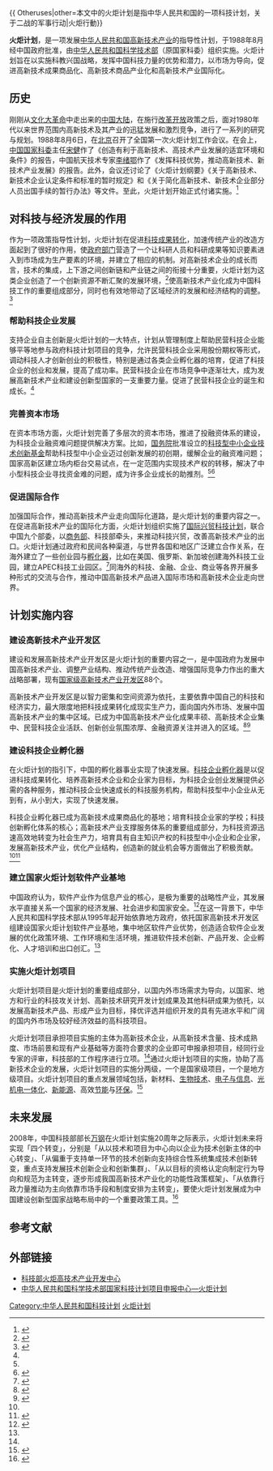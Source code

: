 {{ Otheruses|other=本文中的火炬计划是指中华人民共和国的一项科技计划，关于二战的军事行动|火炬行動}}

{{Infobox project
| name = 火炬计划
| logo = [[File:Torch_Hi-tech_logo.jpg|150px]]
| established = 1988年8月6日
| type = 高新技术产业指导性计划
| country = [[中华人民共和国|中国]]
| owner = 科技部火炬高技术产业开发中心 
| location = 北京市复兴路12号
| current_status = 执行中
| website = [http://www.chinahightech.com/hj20nn11/default.asp www.chinahightech.com]
}}

'''火炬计划'''，是一项发展[[中华人民共和国|中华人民共和国]][[高技術產業|高新技术产业]]的指导性计划，于1988年8月经中国政府批准，由[[中华人民共和国科学技术部|中华人民共和国科学技术部]]（原国家科委）组织实施。火炬计划旨在以实施科教兴国战略，发挥中国科技力量的优势和潜力，以市场为导向，促进高新技术成果商品化、高新技术商品产业化和高新技术产业国际化。

==历史==
刚刚从[[文化大革命|文化大革命]]中走出来的[[中国大陆|中国大陆]]，在施行[[改革开放|改革开放]]政策之后，面对1980年代以来世界范围内高新技术及其产业的迅猛发展和激烈竞争，进行了一系列的研究与规划。1988年8月6日，在[[北京|北京]]召开了全国第一次火炬计划工作会议。在会上，[[国家科委|中国国家科委]]主任[[宋健|宋健]]作了《创造有利于高新技术、高技术产业发展的适宜环境和条件》的报告，中国航天技术专家[[李绪鄂|李绪鄂]]作了《发挥科技优势，推动高新技术、新技术产业发展》的报告。此外，会议还讨论了《火炬计划纲要》《关于高新技术、新技术企业认定条件和标准的暂时规定》和《关于简化高新技术、新技术企业部分人员出国手续的暂行办法》等文件。至此，火炬计划开始正式付诸实施。<ref>{{cite web| url=http://www.pep.com.cn/gzls/js/tbjx/kb/lsclyjx/8s/201008/t20100831_837946.htm| title=建国以来的重大科技成就| publisher=人民教育出版社-高中历史材料与解析| date=2008-08-28| accessdate=| author=| archive-date=2011-04-30| archive-url=https://web.archive.org/web/20110430161341/http://www.pep.com.cn/gzls/js/tbjx/kb/lsclyjx/8s/201008/t20100831_837946.htm| dead-url=no}}</ref>

==对科技与经济发展的作用==
作为一项政策指导性计划，火炬计划在促进[[科技成果转化|科技成果转化]]，加速传统产业的改造方面起到了很好的作用，使[[政府部门|政府部门]]营造了一个让科研人员和科研成果等知识要素进入到市场成为生产要素的环境，并建立了相应的机制。对高新技术企业的成长而言，技术的集成，上下游之间创新链和产业链之间的衔接十分重要，火炬计划为这类企业创造了一个创新资源不断汇聚的发展环境，<ref name="梅永红">{{cite web|url=http://paper.ce.cn/jjrb/html/2008-12/09/content_41724.htm|title=营造让创新资源不断汇聚的发展环境|publisher=[[经济日报_(中华人民共和国)|经济日报]]|date=2008-12-09|accessdate=|author=梅永红|archive-date=2014-10-15|archive-url=https://web.archive.org/web/20141015200353/http://paper.ce.cn/jjrb/html/2008-12/09/content_41724.htm|dead-url=no}}</ref>使高新技术产业化成为中国科技工作的重要组成部分，同时也有效地带动了区域经济的发展和经济结构的调整。<ref name="石定寰">{{cite web| url=http://paper.ce.cn/jjrb/html/2008-12/04/content_40736.htm| title=火炬计划是推动科技和经济结合的样板| publisher=经济日报| date=2008-12-04| accessdate=| author=石定寰| archive-date=2014-10-15| archive-url=https://web.archive.org/web/20141015200219/http://paper.ce.cn/jjrb/html/2008-12/04/content_40736.htm| dead-url=no}}</ref>

===帮助科技企业发展===
支持企业自主创新是火炬计划的一大特点，计划从管理制度上帮助民营科技企业能够平等地参与政府科技计划项目的竞争，允许民营科技企业采用股份期权等形式，调动科技人才创新创业的积极性，特别是通过各类企业孵化器的培育，促进了科技企业的创业和发展，提高了成功率。民营科技企业在市场竞争中逐渐壮大，成为发展高新技术产业和建设创新型国家的一支重要力量。促进了民营科技企业的诞生和成长。<ref name="石定寰" /> 

===完善资本市场===
在资本市场方面，火炬计划完善了多层次的资本市场，推进了投融资体系的建设，为科技企业融资难问题提供解决方案。比如，[[中华人民共和国国务院|国务院]]批准设立的[[科技型中小企业技术创新基金|科技型中小企业技术创新基金]]帮助科技型中小企业迈过创新发展的初创期，缓解企业的融资难问题；国家高新区建立场内柜台交易试点，在一定范围内实现技术产权的转移，解决了中小型科技企业寻找资金难的问题，成为许多企业成长的助推剂。<ref name="梅永红" /><ref>{{cite book | language =  | author = 万钢 |coauthors = |title = 科技型中小企业技术创新基金回顾与展望 |url =  | date = 2010年83(1)| location =  | publisher =《科技与法律》杂志| id = | isbn = | pages =1-5}}</ref>

===促进国际合作===
加强国际合作，推动高新技术产业走向国际化道路，是火炬计划的重要内容之一。在促进高新技术产业的国际化方面，火炬计划组织实施了[[科技兴贸计划|国际兴贸科技计划]]，联合中国九个部委，以[[中华人民共和国商务部|商务部]]、科技部牵头，来推动科技兴贸，改善高新技术产业的出口。火炬计划通过政府和民间各种渠道，与世界各国和地区广泛建立合作关系，在海外建立了一些创业园与[[孵化器|孵化器]]，比如在美国、俄罗斯、新加坡创建海外科技工业园，建立APEC科技工业园区。<ref name="胡世辉">{{cite web| url=http://business.sohu.com/2004/06/30/85/article220788510.shtml| title=中国的火炬计划及成果| publisher=搜狐财经| date=2004-06-30| accessdate=| author=胡世辉| archive-date=2011-11-17| archive-url=https://web.archive.org/web/20111117185942/http://business.sohu.com/2004/06/30/85/article220788510.shtml| dead-url=no}}</ref>同海外的科技、金融、企业、商业等各界开展多种形式的交流与合作，推动中国高新技术产品进入国际市场和高新技术企业走向世界。 

==计划实施内容==
===建设高新技术产业开发区===
建设和发展高新技术产业开发区是火炬计划的重要内容之一，是中国政府为发展中国高新技术产业、调整产业结构、推动传统产业改造、增强国际竞争力作出的重大战略部署，现有[[国家级高新技术产业开发区|国家级高新技术产业开发区]]88个。

高新技术产业开发区是以智力密集和空间资源为依托，主要依靠中国自己的科技和经济实力，最大限度地把科技成果转化成现实生产力，面向国内外市场、发展中国高新技术产业的集中区域。已成为中国高新技术产业化成果丰硕、高新技术企业集中、民营科技企业活跃、创新创业氛围浓厚、金融资源关注并进入的区域。<ref name="科技日报">{{cite web| url=http://www.cas.cn/jzd/jyb/jwjhb/jgjscyygwjhb/desbq/200303/t20030311_1680963.shtml| title=国家火炬计划实施内容科技部火炬高技术产业开发中心| publisher=中国科学院-科技日报| date=2003-03-11| accessdate=| author=}}{{dead link|date=2018年3月 |bot=InternetArchiveBot |fix-attempted=yes }}</ref><ref>{{cite web| url=http://www.most.gov.cn/gxjscykfq/| title=高新技术产业开发区| publisher=中华人民共和国科学技术部| date=| accessdate=| author=| archive-date=2011-10-12| archive-url=https://web.archive.org/web/20111012164218/http://www.most.gov.cn//gxjscykfq/| dead-url=no}}</ref>

===建设科技企业孵化器===
在火炬计划的指引下，中国的孵化器事业实现了快速发展。[[科技企业孵化器|科技企业孵化器]]是以促进科技成果转化、培养高新技术企业和企业家为目标，为科技企业创业发展提供必需的各种服务，推动科技企业快速成长的科技服务机构，帮助科技型中小企业从无到有，从小到大，实现了快速发展。

科技企业孵化器已成为高新技术成果商品化的基地；培育科技企业家的学校；科技创新孵化体系的核心；高新技术产业支撑服务体系的重要组成部分，为科技资源迅速高效地转变为社会生产力，培育具有自主知识产权的科技型中小企业和企业家，发展高新技术产业，优化产业结构，创造新的就业机会等方面做出了积极贡献。<ref name="科技日报"/><ref>{{cite web| url=http://www.chinatorch.gov.cn/zcwj/BrooderPolicy/200804/7207.html| title=中国科技企业孵化器“十一五”发展规划纲要（2006年）| publisher=科技部火炬高技术产业开发中心| date=| accessdate=| author=| archive-date=2011-06-02| archive-url=https://web.archive.org/web/20110602083956/http://www.chinatorch.gov.cn/zcwj/BrooderPolicy/200804/7207.html| dead-url=yes}}</ref>

===建立国家火炬计划软件产业基地===
中国政府认为，软件产业作为信息产业的核心，是极为重要的战略性产业，其发展水平直接关系一个国家的经济发展、社会进步和国家安全。<ref>{{cite web| url=http://www.chinatorch.gov.cn/zcwj/BrooderPolicy/200804/7207.html| title=“2002国家火炬计划软件产业基地工作会议”上的讲话及会议纪要| publisher=国科发火字〔2002〕457号| date=2002-12-09| accessdate=| author=徐冠华| archive-date=2011-06-02| archive-url=https://web.archive.org/web/20110602083956/http://www.chinatorch.gov.cn/zcwj/BrooderPolicy/200804/7207.html| dead-url=yes}}</ref>在这一背景下，中华人民共和国科学技术部从1995年起开始依靠地方政府，依托国家高新技术开发区组建设国家火炬计划软件产业基地，集中地区软件产业优势，创造适合软件企业发展的优化政策环境、工作环境和生活环境，推进软件技术创新、产品开发、企业孵化、人才培训和出口创汇。<ref name="科技日报"/>

===实施火炬计划项目===
火炬计划项目是火炬计划的重要组成部分，以国内外市场需求为导向，以国家、地方和行业的科技攻关计划、高新技术研究开发计划成果及其他科研成果为依托，以发展高新技术产品、形成产业为目标，择优评选并组织开发的具有先进水平和广阔的国内外市场及较好经济效益的高科技项目。

火炬计划项目承担项目实施的主体为高新技术企业，从高新技术含量、技术成熟度、市场前景和现有产业基础等方面符合要求的企业即可申报承担项目，经同行业专家的评审，科技部的工作程序进行立项。<ref name="胡世辉" />通过火炬计划项目的实施，协助了高新技术企业的发展，火炬计划项目的实施分两级，一个是国家级项目，一个是地方级项目。火炬计划项目的重点发展领域包括，新材料、[[生物技术|生物技术]]、[[电子信息技术|电子与信息]]、[[光机电一体化|光机电一体化]]、[[新能源|新能源]]、高效[[节能|节能]]与[[环保|环保]]。<ref>{{cite web | url= |title=火炬计划项目申报指南 |publisher= | date= |accessdate= |author=火炬计划}}</ref>

==未来发展==
2008年，中国科技部部长[[万钢|万钢]]在火炬计划实施20周年之际表示，火炬计划未来将实现「四个转变」，分别是「从以技术和项目为中心向以企业为技术创新主体的中心转变」、「从偏重于支持单一环节的技术创新向支持综合性系统集成技术创新转变，重点支持发展技术创新企业和创新集群」、「从以目标的资格认定向制定行为导向和规范为主转变，逐步形成我国高新技术产业化的功能性政策框架」、「从依靠行政力量推动为主向依靠市场手段和制度安排为主转变」，要使火炬计划发展成为中国建设创新型国家战略布局中的一个重要政策工具。<ref name="万钢">{{cite web |url=http://paper.ce.cn/jjrb/html/2008-12/15/content_42469.htm |title=火炬计划要成为建设创新型国家的引导力量 |publisher=经济日报 |date=2008-12-15 |accessdate= |author=陈建辉 |archive-date=2014-10-15 |archive-url=https://web.archive.org/web/20141015200222/http://paper.ce.cn/jjrb/html/2008-12/15/content_42469.htm |dead-url=no }}</ref> 

== 参考文献 ==
{{Reflist|2}}

== 外部链接==
* [https://web.archive.org/web/20110803214859/http://www.chinahightech.com/hj20nn11/default.asp 科技部火炬高技术产业开发中心]
* [http://program.most.gov.cn/ 中华人民共和国科学技术部国家科技计划项目申报中心—火炬计划] {{Wayback|url=http://program.most.gov.cn/ |date=20111020101128 }}

[[Category:中华人民共和国科技计划|Category:中华人民共和国科技计划]]
[[Category:火炬计划|]]